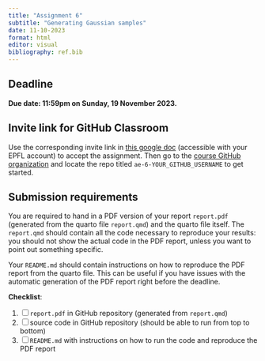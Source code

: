 ```yaml
---
title: "Assignment 6"
subtitle: "Generating Gaussian samples"
date: 11-10-2023
format: html
editor: visual
bibliography: ref.bib
---
```


::: callout-important
# Deadline

**Due date: 11:59pm on Sunday, 19 November 2023.**
:::

::: {.callout-note collapse="true"}
# Invite link for GitHub Classroom

Use the corresponding invite link in [this google doc](https://docs.google.com/document/d/1XTO7obXEr2Yxllxk48wnZ5e49ptPGMsMyl40KEZDGRg/edit?usp=sharing) (accessible with your EPFL account) to accept the assignment. Then go to the [course GitHub organization](https://github.com/MATH-517) and locate the repo titled `ae-6-YOUR_GITHUB_USERNAME` to get started.
:::

::: {.callout-warning collapse="false"}
# Submission requirements

You are required to hand in a PDF version of your report `report.pdf` (generated from the quarto file `report.qmd`) and the quarto file itself. The `report.qmd` should contain all the code necessary to reproduce your results: you should not show the actual code in the PDF report, unless you want to point out something specific.

Your `README.md` should contain instructions on how to reproduce the PDF report from the quarto file. This can be useful if you have issues with the automatic generation of the PDF report right before the deadline.

**Checklist**:

1. [ ] `report.pdf` in GitHub repository (generated from `report.qmd`)
2. [ ] source code in GitHub repository (should be able to run from top to bottom)
3. [ ] `README.md` with instructions on how to run the code and reproduce the PDF report
:::

